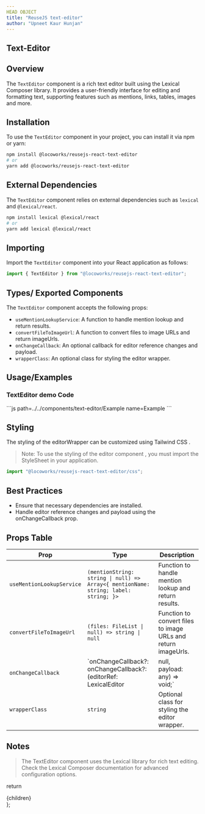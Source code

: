 ```yaml
---
HEAD OBJECT
title: "ReuseJS text-editor"
author: "Upneet Kaur Hunjan"
---
```


## Text-Editor

## Overview

The `TextEditor` component is a rich text editor built using the Lexical Composer library. It provides a user-friendly interface for editing and formatting text, supporting features such as mentions, links, tables, images and more.

## Installation

To use the `TextEditor` component in your project, you can install it via npm or yarn:

```bash
npm install @locoworks/reusejs-react-text-editor
# or
yarn add @locoworks/reusejs-react-text-editor
```

## External Dependencies

The `TextEditor` component relies on external dependencies such as `lexical` and `@lexical/react`.

```bash
npm install lexical @lexical/react
# or
yarn add lexical @lexical/react
```

## Importing

Import the `TextEditor` component into your React application as follows:

```jsx
import { TextEditor } from "@locoworks/reusejs-react-text-editor";
```

## Types/ Exported Components

The `TextEditor` component accepts the following props:

- `useMentionLookupService`: A function to handle mention lookup and return results.
- `convertFileToImageUrl`: A function to convert files to image URLs and return imageUrls.
- `onChangeCallback`: An optional callback for editor reference changes and payload.
- `wrapperClass`: An optional class for styling the editor wrapper.

## Usage/Examples

### TextEditor demo Code
<Example/>
```js path=../../components/text-editor/Example name=Example
```

## Styling

The styling of the editorWrapper can be customized using Tailwind CSS .

> Note: To use the styling of the editor component , you must import the StyleSheet in your application.
```jsx
import "@locoworks/reusejs-react-text-editor/css";
```

## Best Practices

- Ensure that necessary dependencies are installed.
- Handle editor reference changes and payload using the onChangeCallback prop.

## Props Table

| Prop                      | Type                                                               | Description                                                                                                                            |
| ------------------------- | ------------------------------------------------------------------ | -------------------------------------------------------------------------------------------------------------------------------------- |
| `useMentionLookupService` | `(mentionString: string \| null) => Array<{ mentionName: string; label: string; }>` | Function to handle mention lookup and return results.                                                                                                   |
| `convertFileToImageUrl`   | `(files: FileList \| null) => string \| null`                     | Function to convert files to image URLs and return imageUrls.                                                                                              |
| `onChangeCallback`       | `onChangeCallback?: onChangeCallback?: (editorRef: LexicalEditor | null, payload: any) => void;`                       | Optional callback for editor reference changes.                                                                                     |
| `wrapperClass`            | `string`                                                           | Optional class for styling the editor wrapper.                                                                                        |

## Notes
>The TextEditor component uses the Lexical library for rich text editing.
Check the Lexical Composer documentation for advanced configuration options.

  return <div className="prose max-w-full mx-4 pb-10" >{children}</div>
};
